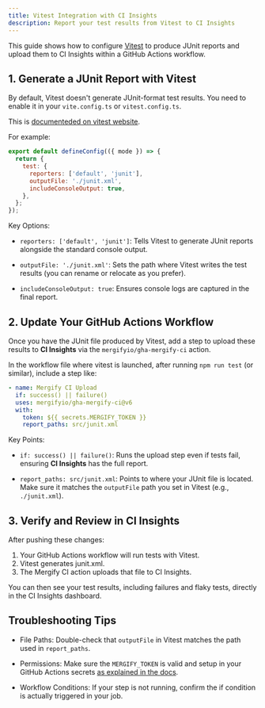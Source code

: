 ```yaml
---
title: Vitest Integration with CI Insights
description: Report your test results from Vitest to CI Insights
---
```



<IntegrationLogo src={vitestLogo} alt="Vitest logo"/>

This guide shows how to configure [Vitest](https://vitest.dev/) to produce
JUnit reports and upload them to CI Insights within a GitHub Actions workflow.

## 1. Generate a JUnit Report with Vitest

By default, Vitest doesn't generate JUnit-format test results. You need to
enable it in your `vite.config.ts` or `vitest.config.ts`.

This is [documenteded on vitest
website](https://vitest.dev/guide/reporters#junit-reporter).

For example:

```javascript
export default defineConfig(({ mode }) => {
  return {
    test: {
      reporters: ['default', 'junit'],
      outputFile: './junit.xml',
      includeConsoleOutput: true,
    },
  };
});
```

Key Options:

- `reporters: ['default', 'junit']`: Tells Vitest to generate JUnit reports
alongside the standard console output.

- `outputFile: './junit.xml'`: Sets the path where Vitest writes the test
  results (you can rename or relocate as you prefer).

- `includeConsoleOutput: true`: Ensures console logs are captured in the final
  report.

## 2. Update Your GitHub Actions Workflow

Once you have the JUnit file produced by Vitest, add a step to upload these
results to **CI Insights** via the `mergifyio/gha-mergify-ci` action.

In the workflow file where vitest is launched, after running `npm run test` (or
similar), include a step like:

```yaml
- name: Mergify CI Upload
  if: success() || failure()
  uses: mergifyio/gha-mergify-ci@v6
  with:
    token: ${{ secrets.MERGIFY_TOKEN }}
    report_paths: src/junit.xml
```

Key Points:

- `if: success() || failure()`: Runs the upload step even if tests
  fail, ensuring **CI Insights** has the full report.

- `report_paths: src/junit.xml`: Points to where your JUnit file is located.
  Make sure it matches the `outputFile` path you set in Vitest (e.g.,
  `./junit.xml`).

## 3. Verify and Review in CI Insights

After pushing these changes:
1. Your GitHub Actions workflow will run tests with Vitest.
2. Vitest generates junit.xml.
3. The Mergify CI action uploads that file to CI Insights.

You can then see your test results, including failures and flaky tests,
directly in the CI Insights dashboard.

## Troubleshooting Tips

- File Paths: Double-check that `outputFile` in Vitest matches the path used in
  `report_paths`.

- Permissions: Make sure the `MERGIFY_TOKEN` is valid and setup in your GitHub
  Actions secrets [as explained in the docs]((/ci-insights#enabling-ci-insights-for-github)).

- Workflow Conditions: If your step is not running, confirm the if condition is
  actually triggered in your job.
